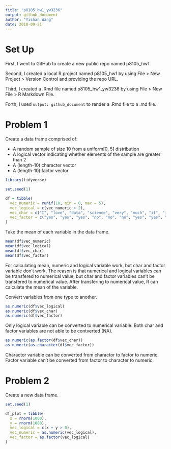 ```yaml
---
title: "p8105_hw1_yw3236"
output: github_document
author: "Yishan Wang"
date: 2018-09-21
---
```

# Set Up

First, I went to GitHub to create a new public repo named p8105_hw1.

Second, I created a local R project named p8105_hw1 by using File > New Project > Version Control and providing the repo URL.

Third, I created a .Rmd file named p8105_hw1_yw3236 by using File > New File > R Markdown File.

Forth, I used `output: github_document` to render a .Rmd file to a .md file.

# Problem 1

Create a data frame comprised of:

  * A random sample of size 10 from a uniform[0, 5] distribution
  * A logical vector indicating whether elements of the sample are greater than 2
  * A (length-10) character vector
  * A (length-10) factor vector

```r
library(tidyverse)
```

```r
set.seed(1)

df = tibble(
  vec_numeric = runif(10, min = 0, max = 5),
  vec_logical = c(vec_numeric > 2),
  vec_char = c("I", "love", "data", "science", "very", "much", "it", "is", "so", "wonderful"),
  vec_factor = c("yes", "yes", "yes", "no", "no", "no", "yes", "yes", "no", "no")
)
```

Take the mean of each variable in the data frame.

```r
mean(df$vec_numeric)
mean(df$vec_logical)
mean(df$vec_char)
mean(df$vec_factor)
```

For calculating mean, numeric and logical variable work, but char and factor variable don't work. The reason is that numerical and logical variables can be transfered to numerical value, but char and factor variables can't be transfered to numerical value. After transfering to numerical value, R can calculate the mean of the variable.

Convert variables from one type to another.

```r
as.numeric(df$vec_logical)
as.numeric(df$vec_char) 
as.numeric(df$vec_factor)
```

Only logical variable can be converted to numerical variable. Both char and factor variables are not able to be contverted (NA).

```r
as.numeric(as.factor(df$vec_char))
as.numeric(as.character(df$vec_factor))
```

Charactor variable can be converted from charactor to factor to numeric. 
Factor variable can't be converted from factor to character to numeric.

# Problem 2
Create a new data frame.

```r
set.seed(1)

df_plot = tibble(
  x = rnorm(1000),
  y = rnorm(1000),
  vec_logical = c(x + y > 0),
  vec_numeric = as.numeric(vec_logical),
  vec_factor = as.factor(vec_logical)
)
```